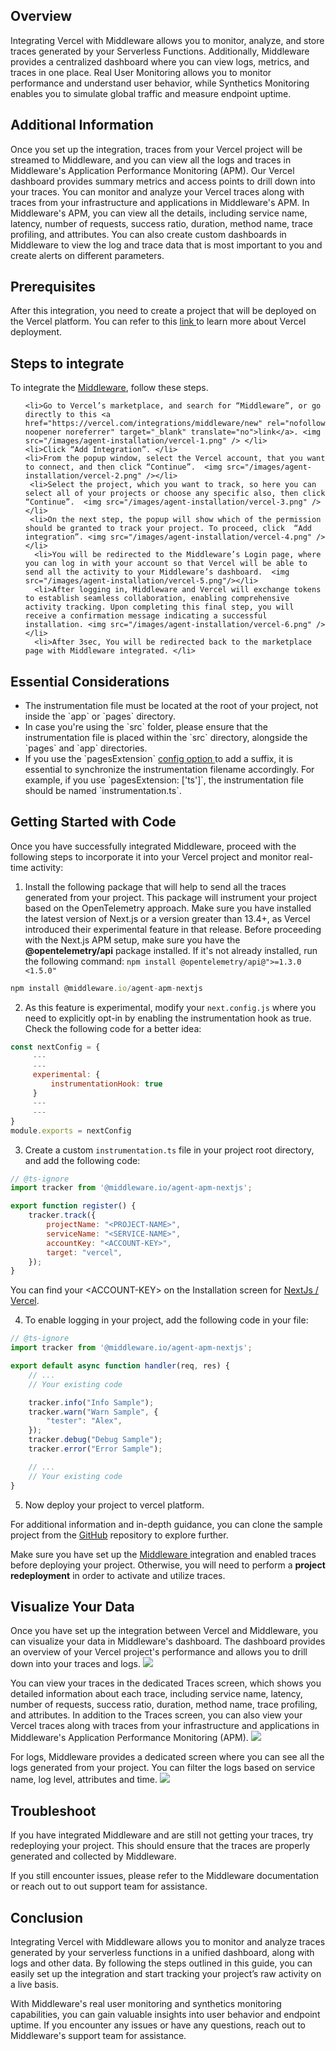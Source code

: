 ## Overview
Integrating Vercel with Middleware allows you to monitor, analyze, and store traces generated by your Serverless Functions. Additionally, Middleware provides a centralized dashboard where you can view logs, metrics, and traces in one place. Real User Monitoring allows you to monitor performance and understand user behavior, while Synthetics Monitoring enables you to simulate global traffic and measure endpoint uptime.


## Additional Information
Once you set up the integration, traces from your Vercel project will be streamed to Middleware, and you can view all the logs and traces in Middleware's Application Performance Monitoring (APM). Our Vercel dashboard provides summary metrics and access points to drill down into your traces. You can monitor and analyze your Vercel traces along with traces from your infrastructure and applications in Middleware's APM. In Middleware's APM, you can view all the details, including service name, latency, number of requests, success ratio, duration, method name, trace profiling, and attributes. You can also create custom dashboards in Middleware to view the log and trace data that is most important to you and create alerts on different parameters.



## Prerequisites
After this integration, you need to create a project that will be deployed on the Vercel platform. You can refer to this <a href="https://vercel.com/docs/concepts/projects/overview" rel="nofollow noopener noreferrer" target="_blank" translate="no"> link </a> to learn more about Vercel deployment.


## Steps to integrate
To integrate the <a href="https://vercel.com/integrations/middleware" rel="nofollow noopener noreferrer" target="_blank" translate="no" color="blue">Middleware</a>, follow these steps.
<ol>
   
    <li>Go to Vercel’s marketplace, and search for “Middleware”, or go directly to this <a href="https://vercel.com/integrations/middleware/new" rel="nofollow noopener noreferrer" target="_blank" translate="no">link</a>. <img src="/images/agent-installation/vercel-1.png" /> </li>
    <li>Click “Add Integration”. </li>
    <li>From the popup window, select the Vercel account, that you want to connect, and then click “Continue”.  <img src="/images/agent-installation/vercel-2.png" /></li>
     <li>Select the project, which you want to track, so here you can select all of your projects or choose any specific also, then click “Continue”.  <img src="/images/agent-installation/vercel-3.png" />  </li>
     <li>On the next step, the popup will show which of the permission should be granted to track your project. To proceed, click  “Add integration”. <img src="/images/agent-installation/vercel-4.png" /> </li>
      <li>You will be redirected to the Middleware’s Login page, where you can log in with your account so that Vercel will be able to send all the activity to your Middleware’s dashboard.  <img src="/images/agent-installation/vercel-5.png"/></li>
      <li>After logging in, Middleware and Vercel will exchange tokens to establish seamless collaboration, enabling comprehensive activity tracking. Upon completing this final step, you will receive a confirmation message indicating a successful installation. <img src="/images/agent-installation/vercel-6.png" /></li>
      <li>After 3sec, You will be redirected back to the marketplace page with Middleware integrated. </li>
</ol>

## Essential Considerations
<ul>
    <li>The instrumentation file must be located at the root of your project, not inside the `app` or `pages` directory.</li>
    <li>In case you're using the `src` folder, please ensure that the instrumentation file is placed within the `src` directory, alongside the `pages` and `app` directories.</li>
    <li>If you use the `pagesExtension` <a href="https://nextjs.org/docs/pages/api-reference/next-config-js/pageExtensions" rel="nofollow noopener noreferrer" target="_blank" translate="no" color="blue"> config option </a> to add a suffix, it is essential to synchronize the instrumentation filename accordingly. For example, if you use `pagesExtension: ['ts']`, the instrumentation file should be named `instrumentation.ts`.</li>
</ul>

## Getting Started with Code
Once you have successfully integrated Middleware, proceed with the following steps to incorporate it into your Vercel project and monitor real-time activity:

1. Install the following package that will help to send all the traces generated from your project. This package will instrument your project based on the OpenTelemetry approach.
<Note>Make sure you have installed the latest version of Next.js or a version greater than 13.4+, as Vercel introduced their experimental feature in that release.</Note>
<Note>Before proceeding with the Next.js APM setup, make sure you have the **@opentelemetry/api** package installed. If it's not already installed, run the following command: `npm install @opentelemetry/api@">=1.3.0 <1.5.0"`</Note>

```javascript Shell
npm install @middleware.io/agent-apm-nextjs
```

2. As this feature is experimental, modify your `next.config.js` where you need to explicitly opt-in by enabling the instrumentation hook as true. Check the following code for a better idea:

```javascript Shell
const nextConfig = {
     ---
     ---
     experimental: {
         instrumentationHook: true
     }
     ---
     ---
}
module.exports = nextConfig
```

3. Create a custom `instrumentation.ts` file in your project root directory, and add the following code:

```javascript Shell
// @ts-ignore
import tracker from '@middleware.io/agent-apm-nextjs';

export function register() {
    tracker.track({
        projectName: "<PROJECT-NAME>",
        serviceName: "<SERVICE-NAME>",
        accountKey: "<ACCOUNT-KEY>",
        target: "vercel",
    });
}
```
<Note>You can find your &lt;ACCOUNT-KEY&gt; on the Installation screen for <a href="https://app.middleware.io/installation#apm/nextjs" rel="nofollow noopener noreferrer" target="_blank" translate="no" color="blue">NextJs / Vercel</a>.</Note>

4. To enable logging in your project, add the following code in your file:
```javascript
// @ts-ignore
import tracker from '@middleware.io/agent-apm-nextjs';

export default async function handler(req, res) {
    // ...
    // Your existing code

    tracker.info("Info Sample");
    tracker.warn("Warn Sample", {
        "tester": "Alex",
    });
    tracker.debug("Debug Sample");
    tracker.error("Error Sample");

    // ...
    // Your existing code
}
```
5. Now deploy your project to vercel platform.

<Note>For additional information and in-depth guidance, you can clone the sample project from the [GitHub](https://github.com/middleware-labs/demo-apm/tree/master/nextjs/setup) repository to explore further.</Note>

<Note>Make sure you have set up the <a href="https://vercel.com/integrations/middleware" rel="nofollow noopener noreferrer" target="_blank" translate="no" color="blue"> Middleware </a> integration and enabled traces before deploying your project. Otherwise, you will need to perform a <strong>project redeployment</strong> in order to activate and utilize traces.</Note>

## Visualize Your Data
Once you have set up the integration between Vercel and Middleware, you can visualize your data in Middleware's dashboard. The dashboard provides an overview of your Vercel project's performance and allows you to drill down into your traces and logs.
<img src="/images/agent-installation/vercel-7.png" />

You can view your traces in the dedicated Traces screen, which shows you detailed information about each trace, including service name, latency, number of requests, success ratio, duration, method name, trace profiling, and attributes. In addition to the Traces screen, you can also view your Vercel traces along with traces from your infrastructure and applications in Middleware's Application Performance Monitoring (APM).
<img src="/images/agent-installation/vercel-8.png" />

For logs, Middleware provides a dedicated screen where you can see all the logs generated from your project. You can filter the logs based on service name, log level, attributes and time.
<img src="/images/agent-installation/vercel-9.png" />


## Troubleshoot
If you have integrated Middleware and are still not getting your traces, try redeploying your project. This should ensure that the traces are properly generated and collected by Middleware. 

If you still encounter issues, please refer to the Middleware documentation or reach out to out support team for assistance.


## Conclusion
Integrating Vercel with Middleware allows you to monitor and analyze traces generated by your serverless functions in a unified dashboard, along with logs and other data. By following the steps outlined in this guide, you can easily set up the integration and start tracking your project’s raw activity on a live basis.

With Middleware's real user monitoring and synthetics monitoring capabilities, you can gain valuable insights into user behavior and endpoint uptime. If you encounter any issues or have any questions, reach out to Middleware's support team for assistance.
